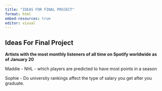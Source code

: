 ```yaml
---
title: "IDEAS FOR FINAL PROJECT"
format: html
embed-resources: true
editor: visual
---
```


## Ideas For Final Project 

**Artists with the most monthly listeners of all time on Spotify worldwide as of January 20**

Maddie - NHL - which players are predicted to have most points in a season

Sophie - Do university rankings affect the type of salary you get after you graduate.
